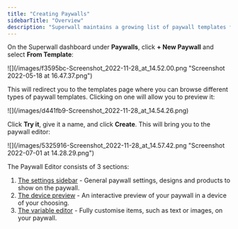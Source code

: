 ```yaml
---
title: "Creating Paywalls"
sidebarTitle: "Overview"
description: "Superwall maintains a growing list of paywall templates for you to choose from. These designs are used by some of the biggest apps on the App Store and are perfect to get you up and running in no time."
---
```


On the Superwall dashboard under **Paywalls**, click **\+ New Paywall** and select **From Template**:

<Frame>![](/images/f3595bc-Screenshot_2022-11-28_at_14.52.00.png "Screenshot 2022-05-18 at 16.47.37.png")</Frame>

This will redirect you to the templates page where you can browse different types of paywall templates. Clicking on one will allow you to preview it:

<Frame>![](/images/d441fb9-Screenshot_2022-11-28_at_14.54.26.png) </Frame>

Click **Try it**, give it a name, and click **Create**. This will bring you to the paywall editor:

<Frame>![](/images/5325916-Screenshot_2022-11-28_at_14.57.42.png "Screenshot 2022-07-01 at 14.28.29.png")</Frame>

The Paywall Editor consists of 3 sections:

1. [The settings sidebar](/docs/paywall-settings-sidebar) \- General paywall settings, designs and products to show on the paywall.
2. [The device preview](/docs/interactive-paywall-preview) \- An interactive preview of your paywall in a device of your choosing.
3. [The variable editor](interactive-paywall-preview#adding-variables) \- Fully customise items, such as text or images, on your paywall.